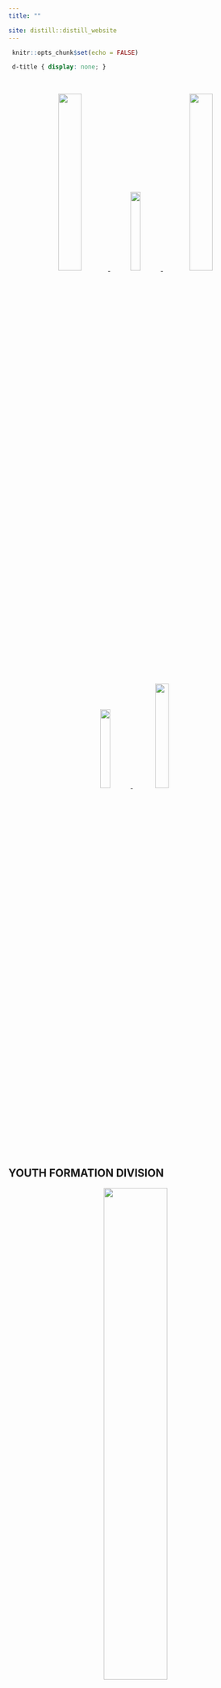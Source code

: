 ```yaml
---
title: ""

site: distill::distill_website
---
```


```r
 knitr::opts_chunk$set(echo = FALSE) 
``` 

```css
 d-title { display: none; } 
```



<body>

&nbsp;
&nbsp;

<center>
<a href="#youth-formation-division">
![](yfd_logo.png){width=30%}
</a>
<a href="#school-management-monitoring-evaluation-smme">
![](s&e.png){width=20%}
</a>
<a href="#social-mobilization-and-network">
![](socmob.jpg){width=30%}
</a> <br>
<a href="#human-resource-development">
![](human resources logo.png){width=20%}
</a>
<a href="#planning-and-research">
![](research.png){width=23%}
</a>
</center>

&nbsp;
&nbsp;


## **YOUTH FORMATION DIVISION**

<center>
[![](yfd_logo.png){width=50%}](https://www.facebook.com/youthformationdavaodelsur/)
</center>
&nbsp;
&nbsp;

<center>

### **ABOUT**

The YFD aims to develop the country’s youth for societal growth.

It aspires to mold learners into **pro-active Filipino Youth** who understands that society cannot succeed unless all its parts work together to address the nation’s aspirations.

Further, it is anchored in supporting the implementation of the K to 12 curriculum by honing and complementing the following learning areas and skills: **Societal Engagement, Technical Skills, Social Skills, Creativity** and **Innovation Skills, Affective skills,** and **Self Mastery Skills**.
</center>

<center>

### YFD Purpose

The YFD endeavors to provide youth-serving units and organizations with **responsive, learner-centered, youth-oriented policies, standards, guidelines, programs,** and **projects**  which shall contribute to the holistic development of learners who are **value-driven, career-oriented, culturally-rooted** and **socially responsible.**
</center>

<center>

### YFD Goal

The YFD strives to empower Filipino children and youth imbued with the values,  **maka-Diyos, maka-Tao, maka-Kalikasan,** and  **maka-Bansa,** enabling them to become highly-skilled individuals who are responsible, hardworking, enterprising, persevering, value-driven, and culturally-rooted.

</center>

<center>
<div style="display: flex; justify-content: center">
<figure class="left">
  ![](Makatao.png)
  <figcaption  text-align: center>**Makatao**</figcaption>
</figure>

<figure class="right">
  ![](Maka-Dios.png)
  <figcaption  text-align: center>**Maka-Dios**</figcaption>
</figure>

<figure class="left">
  ![](Makakalikasan.png)
  <figcaption  text-align: center>**Makakalikasan**</figcaption>
</figure>

<figure class="right">
  ![](Makabansa.png)
  <figcaption  text-align: center>**Makabansa**</figcaption>
</figure>
</div>
<center>

&nbsp;
&nbsp;

<center>
`r kableExtra::text_spec("What we do", color = "red")`

### ENRICHED STUDENT PARTICIPATION

Amid the global pandemic, everything seemed to have halted. While the rest of the world is still trying to solve a seemingly endless puzzle to unlock the mysteries of a novel virus, the Youth Formation Division (YFD) has taken this unprecedented time as an opportunity to virtually maximize and unlock the full potential of a proactive Filipino youth. With “puso, galling at talion” thousands of student leaders across the country initiated programs, projects, and activities that benefit their fellow youth and the community in general.

</center>

<p align="right">
<a href="#top">Back to top</a>
</p>

&nbsp;
&nbsp;



## **SCHOOL MANAGEMENT MONITORING & EVALUATION (SMM&E)**

<center>
![](s&e.png){width=40%}
</center>
&nbsp;
&nbsp;

<div style="text-align: justify">
Supports schools with the implementation of quality management systems. Assist districts and schools/learning centers in implementing an M&E system to track progress and ensure compliance with standards and policies related to the effective and efficient delivery of quality basic education.

</div>

<style>
table, th, td {
  border:1px solid black;
}
</style>

<table style="width:100%", style="border: 5px solid #990000; border-collapse: collapse">
  <tr>
    <th style="text-align:center"> Key Result Area 
    </th>
    <th style="text-align:center"> Duties 
    </th>
  </tr>
  <tr>
    <td style="text-align:center"> <b> Quality Management System </b>
    </td>
    <td style="text-align:justify"> 
      <ul>
        <li> Implement quality assurance processes on: </li>
          <ul>
           <li> School Planning </li>
           <li> School Based Management </li>
           <li> Implementation of Programs & Projects as basis for continuous improvement        
           </li>
          </ul>
        <li> Validate report on Schools Achievements and Learning Outcomes </li>
        <li> Monitor performance of SDO along: </li>
          <ul> 
            <li> TA to schools and LCs </li>
            <li> Equitable Distribution of educational resources to schools and LCs               </li>
          </ul>
          <li> Report/document best practices in school management and governance for the purpose of sharing and benchmarking; provide inputs to the school's accreditation process.  
          </li>
        </ul>
    </td>
    </tr> 
    <tr>
      <td style="text-align:center"> <b> Assessment </b>
      </td>
      <td style="text-align:justify"> 
        <ul>
          <li> Implement Division assessment program aligned to national assessment framework   
          </li>
          <li> Validate/ authenticate assessment strategies and tools for utilization by schools, in classrooms and learning centers
          </li>
          <li> Prepare and submit a report on assessment results for the purpose of monitoring student progress and grading in order to establish the method's validity and reliability.
          </li>
        </ul>
      </td>
      <tr>
      <td style="text-align:center"> <b> School Compliance to Quality Standards (Public And Private) </b>
      </td>
      <td style="text-align:justify">
        <ul> 
          <li> Provide accreditation-related information, education, and advocacy programs and materials
          </li>
          <li> Validated documents of schools requesting permit to operate.
          </li>
          <li> Endorse complete portfolio of documents of schools requesting to operate.
          </li>
        </ul>
      </td>
      </tr>
      <tr>
      <td style="text-align:center"> <b> Research and Development </b>
      </td>
      <td style="text-align:justify"> 
        <ul>
          <li> Conduct action research on the factors that contribute to the success of programs and projects in schools.
          </li>
        </ul>
      </td>
      </tr>
      <tr>
      <td style="text-align:center"> <b> Technical Assistance to Schools and Learning Center </b>
      </td>
      <td style="text-align:justify"> 
        <ul> 
          <li> Provide Technical Assistance to schools and learning centers by responding to the identified needs
          </li>
        </ul>
      </td>
      </tr>
</table>

<p align="right">
<a href="#top">Back to top</a>
</p>

&nbsp;
&nbsp;


## **SOCIAL MOBILIZATION AND NETWORK**

<center>
![](socmob.jpg){width=50%}
</center>
&nbsp;
&nbsp;

<div style="text-align: justify">
Provides technical support in strengthening and sustaining relationships and collaboration of education partners and stakeholders, and mobilizing resources; and providing tehnical assistance to support special programs and projects towards increasing access to and enhancing delivery of quality basic education.

Assists in providing technical support to strengthening partnerships with both internal and external educational stakeholders and respond to the needs of the schools and learning centers for the resources and capacity to implement sustainable programs and projects to enhance the delivery of quality basic education.
  
Coordinates with the NDRRM (CO and RO), Local  Government, and other government agencies to implement mandated measures, programs and projects, in Disaster and Risk Management (DRRM) to the schools division so as to prepare and mitigate the effect of disaster on the delivery of basic education. Provides technical assistance to schools management in identifying, assessing and reducing the risks of disaster to educational facilities, workers and learners and dealing with environmental and other hazards that could trigger disaster.

</div>

<p align="right">
<a href="#top">Back to top</a>
</p>

&nbsp;
&nbsp;


## **HUMAN RESOURCE DEVELOPMENT**

<center>
![](human resources logo.png){width=40%}
</center>

&nbsp;
&nbsp;

<center>
*to be updated*
</center>

&nbsp;
&nbsp;

<p align="right">
<a href="#top">Back to top</a>
</p>

&nbsp;
&nbsp;


## **PLANNING AND RESEARCH**

<center>
![](research.png){width=45%}
</center>

&nbsp;
&nbsp;

<center>
*to be updated*
</center>

&nbsp;
&nbsp;

<p align="right">
<a href="#top">Back to top</a>
</p>

</body>


